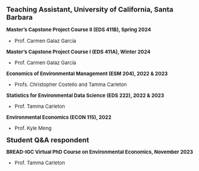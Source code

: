 <strong style="font-weight: bold;"><font size="4">Teaching Assistant,
University of California, Santa Barbara</strong></font>

**<font size="2">Master's Capstone Project Course II (EDS 411B), Spring 2024<font size="2">**

-   <font size="2">Prof. Carmen Galaz García<font size="2">

**Master's Capstone Project Course I (EDS 411A), Winter 2024**

-   <font size="2">Prof. Carmen Galaz García<font size="2">

**Economics of Environmental Management (ESM 204), 2022 & 2023**

-   <font size="2">Profs. Christopher Costello and Tamma Carleton</font>

**Statistics for Environmental Data Science (EDS 222), 2022 & 2023**

-   <font size="2">Prof. Tamma Carleton</font>

**Environmental Economics (ECON 115), 2022**

-   <font size="2">Prof. Kyle Meng</font>

<strong style="font-weight: bold;"><font size="4">Student Q&A
respondent</strong></font>

**BREAD-IGC Virtual PhD Course on Environmental Economics, November
2023**

-   <font size="2">Prof. Tamma Carleton</font>
